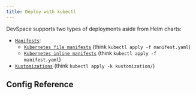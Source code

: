 ```yaml
---
title: Deploy with kubectl
---
```





DevSpace supports two types of deployments aside from Helm charts:
- [`Manifests`](./manifests.mdx):
  - [`Kubernetes file manifests`](./manifests.mdx) (think `kubectl apply -f manifest.yaml`)
  - [`Kubernetes inline manifests`](./inline_manifests.mdx) (think `kubectl apply -f manifest.yaml`)
- [`Kustomizations`](./kustomizations.mdx) (think `kubectl apply -k kustomization/`)


## Config Reference

<ConfigPartial/>
